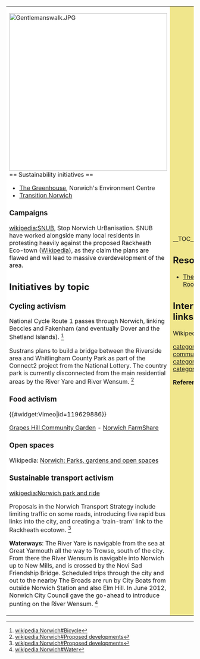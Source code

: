 {| cellpadding="8" cellspacing="0"
|- valign="top" 
| style="background:white" width="52%"|
[[File:Gentlemanswalk.JPG|424px]]<br clear=left>
== Sustainability initiatives ==
*[http://www.greenhousetrust.co.uk/ The Greenhouse], Norwich's Environment Centre
*[http://transitionnorwichnews.blogspot.co.uk/ Transition Norwich]

=== Campaigns ===

[[wikipedia:SNUB]], Stop Norwich UrBanisation. SNUB have worked alongside many local residents in protesting heavily against the proposed Rackheath Eco-town ([[wikipedia:Rackheath Eco-town|Wikipedia]]), as they claim the plans are flawed and will lead to massive overdevelopment of the area.

== Initiatives by topic ==

=== Cycling activism === 

National Cycle Route 1 passes through Norwich, linking Beccles and Fakenham (and eventually Dover and the Shetland Islands). <ref>[[wikipedia:Norwich#Bicycle]]</ref>

Sustrans plans to build a bridge between the Riverside area and Whitlingham County Park as part of the Connect2 project from the National Lottery. The country park is currently disconnected from the main residential areas by the River Yare and River Wensum. <ref>[[wikipedia:Norwich#Proposed developments]]</ref>

=== Food activism ===

{{#widget:Vimeo|id=119629886}}

[http://www.grapeshillcommunitygarden.org/ Grapes Hill Community Garden] - [http://norwichfarmshare.co.uk/ Norwich FarmShare]

=== Open spaces ===

Wikipedia: [[wikipedia:Norwich#Parks, gardens and open spaces|Norwich: Parks, gardens and open spaces]] 

=== Sustainable transport activism ===

[[wikipedia:Norwich park and ride]]

Proposals in the Norwich Transport Strategy include limiting traffic on some roads, introducing five rapid bus links into the city, and creating a 'train-tram' link to the Rackheath ecotown. <ref>[[wikipedia:Norwich#Proposed developments]]</ref>

'''Waterways''': The River Yare is navigable from the sea at Great Yarmouth all the way to Trowse, south of the city. From there the River Wensum is navigable into Norwich up to New Mills, and is crossed by the Novi Sad Friendship Bridge. Scheduled trips through the city and out to the nearby The Broads are run by City Boats from outside Norwich Station and also Elm Hill. In June 2012, Norwich City Council gave the go-ahead to introduce punting on the River Wensum. <ref>[[wikipedia:Norwich#Water]]</ref>

| style="background:khaki" |

__TOC__

== Resources ==
*[http://www.thecommonroom.so/ The Common Room]

== Interwiki links ==
Wikipedia: [[wikipedia:Norwich|Norwich]]


{{scaendmenu}}
[[category:Sustainable community action]]
[[category:Norfolk]]
[[category:UK cities]]

'''References'''
{{Attrib sca ref|Norwich}}
<references/>
|}